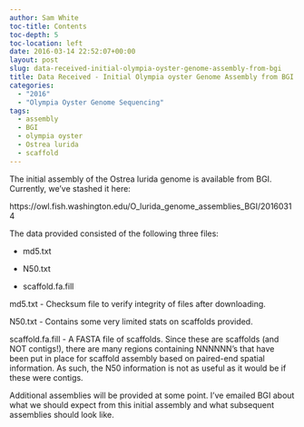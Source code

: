 ```yaml
---
author: Sam White
toc-title: Contents
toc-depth: 5
toc-location: left
date: 2016-03-14 22:52:07+00:00
layout: post
slug: data-received-initial-olympia-oyster-genome-assembly-from-bgi
title: Data Received - Initial Olympia oyster Genome Assembly from BGI
categories:
  - "2016"
  - "Olympia Oyster Genome Sequencing"
tags:
  - assembly
  - BGI
  - olympia oyster
  - Ostrea lurida
  - scaffold
---
```


The initial assembly of the Ostrea lurida genome is available from BGI. Currently, we've stashed it here:

https://owl.fish.washington.edu/O_lurida_genome_assemblies_BGI/20160314

The data provided consisted of the following three files:




    
  * md5.txt

    
  * N50.txt

    
  * scaffold.fa.fill



md5.txt - Checksum file to verify integrity of files after downloading.

N50.txt - Contains some very limited stats on scaffolds provided.

scaffold.fa.fill - A FASTA file of scaffolds. Since these are scaffolds (and NOT contigs!), there are many regions containing NNNNNN's that have been put in place for scaffold assembly based on paired-end spatial information. As such, the N50 information is not as useful as it would be if these were contigs.

Additional assemblies will be provided at some point. I've emailed BGI about what we should expect from this initial assembly and what subsequent assemblies should look like.
